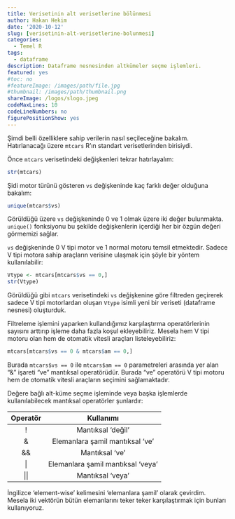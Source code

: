 ```yaml
---
title: Verisetinin alt verisetlerine bölünmesi
author: Hakan Hekim
date: '2020-10-12'
slug: [verisetinin-alt-verisetlerine-bolunmesi]
categories:
  - Temel R
tags:
  - dataframe
description: Dataframe nesnesinden altkümeler seçme işlemleri.
featured: yes
#toc: no
#featureImage: /images/path/file.jpg
#thumbnail: /images/path/thumbnail.png
shareImage: /logos/slogo.jpeg
codeMaxLines: 10
codeLineNumbers: no
figurePositionShow: yes
---
```


Şimdi belli özelliklere sahip verilerin nasıl seçileceğine bakalım. Hatırlanacağı üzere `mtcars` R'ın standart verisetlerinden birisiydi. 

Önce `mtcars` verisetindeki değişkenleri tekrar hatırlayalım:

```r
str(mtcars)
```

Şidi motor türünü gösteren `vs` değişkeninde kaç farklı değer olduğuna bakalım:

```r
unique(mtcars$vs)
```

Görüldüğü üzere `vs` değişkeninde 0 ve 1 olmak üzere iki değer bulunmakta. `unique()` fonksiyonu bu şekilde değişkenlerin içerdiği her bir özgün değeri görmemizi sağlar.

`vs` değişkeninde 0 V tipi motor ve 1 normal motoru temsil etmektedir. Sadece V tipi motora sahip araçların verisine ulaşmak için şöyle bir yöntem kullanılabilir:

```r
Vtype <- mtcars[mtcars$vs == 0,]
str(Vtype)
```

Görüldüğü gibi `mtcars` verisetindeki `vs` değişkenine göre filtreden geçirerek sadece V tipi motorlardan  oluşan `Vtype` isimli yeni bir veriseti (dataframe nesnesi) oluşturduk.

Filtreleme işlemini yaparken kullandığımız karşılaştırma operatörlerinin sayısını arttırıp işleme daha fazla koşul ekleyebiliriz. Mesela hem V tipi motoru olan hem de otomatik vitesli araçları listeleyebiliriz:

```r
mtcars[mtcars$vs == 0 & mtcars$am == 0,]
```

Burada `mtcars$vs == 0` ile `mtcars$am == 0` parametreleri arasında yer alan "&" işareti "ve" mantıksal operatörüdür. Burada "ve" operatörü V tipi motoru hem de otomatik vitesli araçların seçimini sağlamaktadır.

Değere bağlı alt-küme seçme işleminde veya başka işlemlerde kullanılabilecek mantıksal operatörler şunlardır:


| Operatör | Kullanımı |
|:-:|:-:|
| ! | Mantıksal 'değil' |
| & | Elemanlara şamil mantıksal 've' |
| && | Mantıksal 've' |
| \| | Elemanlara şamil mantıksal 'veya' |
| \|\| | Mantıksal 'veya' |

İngilizce 'element-wise' kelimesini 'elemanlara şamil' olarak çevirdim. Mesela iki vektörün bütün elemanlarını teker teker karşılaştırmak için bunları kullanıyoruz.
